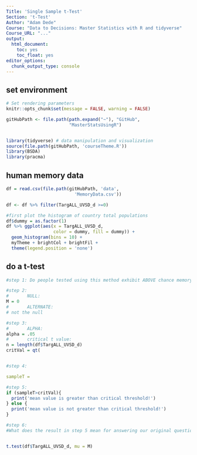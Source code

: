 ```yaml
---
Title: 'Single Sample t-Test'
Section: 't-Test'
Author: "Adam Dede"
Course: "Data to Decisions: Master Statistics with R and tidyverse"
Course_URL: "..." 
output:
  html_document:
    toc: yes
    toc_float: yes
editor_options:
  chunk_output_type: console
---
```



## set environment

```r

# Set rendering parameters
knitr::opts_chunk$set(message = FALSE, warning = FALSE)

gitHubPath <- file.path(path.expand("~"), "GitHub", 
                        "MasterStatsUsingR")


library(tidyverse) # data manipulation and visualization
source(file.path(gitHubPath, 'courseTheme.R'))
library(BSDA)
library(pracma)

```

## human memory data

```r
df = read.csv(file.path(gitHubPath, 'data',
                          'MemoryData.csv'))

df <- df %>% filter(TargALL_UVSD_d >=0)

#first plot the histogram of country total populations 
df$dummy = as.factor(1)
df %>% ggplot(aes(x = TargALL_UVSD_d, 
                  color = dummy, fill = dummy)) + 
  geom_histogram(bins = 10) + 
  myTheme + brightCol + brightFil + 
  theme(legend.position = 'none')

```

## do a t-test 

```r



#step 1: Do people tested using this method exhibit ABOVE chance memory? 

#step 2: 
#       NULL: 
M = 0
#       ALTERNATE: 
# not the null 

#step 3: 
#       ALPHA:
alpha = .05
#       critical t value: 
n = length(df$TargALL_UVSD_d)
critVal = qt(


#step 4: 

sampleT = 

#step 5: 
if (sampleT>critVal){
  print('mean value is greater than critical threshold!')
} else { 
  print('mean value is not greater than critical threshold!')
}

#step 6: 
#What does the result in step 5 mean for answering our original question? 


t.test(df$TargALL_UVSD_d, mu = M)


```

